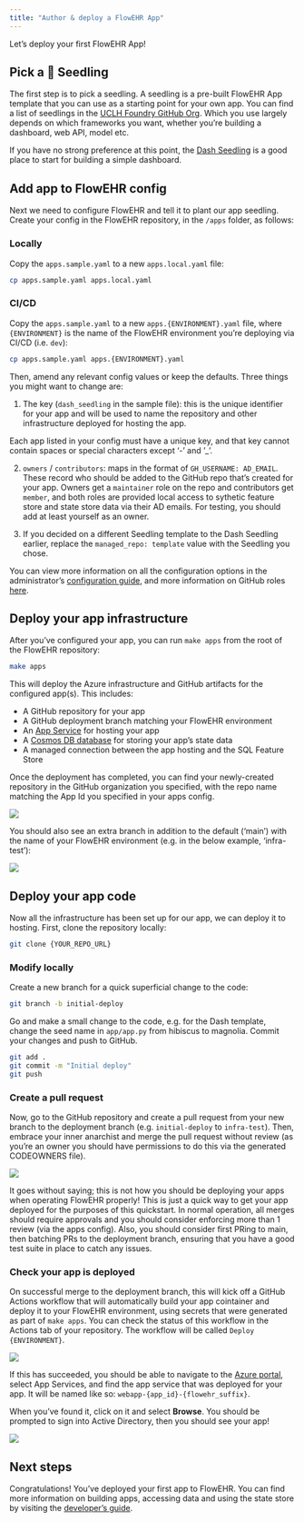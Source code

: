 ```yaml
---
title: "Author & deploy a FlowEHR App"
---
```


Let's deploy your first FlowEHR App!


## Pick a 🌱 Seedling

The first step is to pick a seedling. A seedling is a pre-built FlowEHR App template that you can use as a starting point for your own app. You can find a list of seedlings in the [UCLH Foundry GitHub Org](https://github.com/SAFEHR-data?view_as=public#application-and-model-serving). Which you use largely depends on which frameworks you want, whether you're building a dashboard, web API, model etc.

If you have no strong preference at this point, the [Dash Seedling](https://github.com/SAFEHR-data/Dash-Seedling) is a good place to start for building a simple dashboard.


## Add app to FlowEHR config

Next we need to configure FlowEHR and tell it to plant our app seedling. Create your config in the FlowEHR repository, in the `/apps` folder, as follows:

::: {.panel-tabset}
### Locally

Copy the `apps.sample.yaml` to a new `apps.local.yaml` file:

```bash
cp apps.sample.yaml apps.local.yaml
```

### CI/CD

Copy the `apps.sample.yaml` to a new `apps.{ENVIRONMENT}.yaml` file, where `{ENVIRONMENT}` is the name of the FlowEHR environment you're deploying via CI/CD (i.e. `dev`):

```bash
cp apps.sample.yaml apps.{ENVIRONMENT}.yaml
```
:::

Then, amend any relevant config values or keep the defaults. Three things you might want to change are:

1. The key (`dash_seedling` in the sample file): this is the unique identifier for your app and will be used to name the repository and other infrastructure deployed for hosting the app.

:::{.callout-note}
Each app listed in your config must have a unique key, and that key cannot contain spaces or special characters except '-' and '_'.
:::

2. `owners` / `contributors`: maps in the format of `GH_USERNAME: AD_EMAIL`. These record who should be added to the GitHub repo that's created for your app. Owners get a `maintainer` role on the repo and contributors get `member`, and both roles are provided local access to sythetic feature store and state store data via their AD emails. For testing, you should add at least yourself as an owner.

3. If you decided on a different Seedling template to the Dash Seedling earlier, replace the `managed_repo: template` value with the Seedling you chose.

You can view more information on all the configuration options in the administrator's [configuration guide](../personas/administrator/configuration.qmd), and more information on GitHub roles [here](https://docs.github.com/en/organizations/managing-user-access-to-your-organizations-repositories/repository-roles-for-an-organization).

## Deploy your app infrastructure

After you've configured your app, you can run `make apps` from the root of the FlowEHR repository:

```bash
make apps
```

This will deploy the Azure infrastructure and GitHub artifacts for the configured app(s). This includes:

- A GitHub repository for your app
- A GitHub deployment branch matching your FlowEHR environment
- An [App Service](https://learn.microsoft.com/en-gb/azure/app-service/) for hosting your app
- A [Cosmos DB database](https://learn.microsoft.com/en-us/azure/cosmos-db/introduction) for storing your app's state data
- A managed connection between the app hosting and the SQL Feature Store

Once the deployment has completed, you can find your newly-created repository in the GitHub organization you specified, with the repo name matching the App Id you specified in your apps config.

![](./assets/find-your-app.png){fig-alt="Find your app in GitHub"}

You should also see an extra branch in addition to the default ('main') with the name of your FlowEHR environment (e.g. in the below example, 'infra-test'):

![](./assets/deployment-branch.png){fig-alt="Find your deployment branch in GitHub"}


## Deploy your app code

Now all the infrastructure has been set up for our app, we can deploy it to hosting. First, clone the repository locally:

```bash
git clone {YOUR_REPO_URL}
```

### Modify locally

Create a new branch for a quick superficial change to the code:

```bash
git branch -b initial-deploy
```

Go and make a small change to the code, e.g. for the Dash template, change the seed name in `app/app.py` from hibiscus to magnolia. Commit your changes and push to GitHub.

```bash
git add .
git commit -m "Initial deploy"
git push
```

### Create a pull request

Now, go to the GitHub repository and create a pull request from your new branch to the deployment branch (e.g. `initial-deploy` to `infra-test`). Then, embrace your inner anarchist and merge the pull request without review (as you're an owner you should have permissions to do this via the generated CODEOWNERS file).

![](./assets/merge-pr.png){fig-alt="Merge your PR"}

:::{.callout-important}
It goes without saying; this is not how you should be deploying your apps when operating FlowEHR properly! This is just a quick way to get your app deployed for the purposes of this quickstart. In normal operation, all merges should require approvals and you should consider enforcing more than 1 review (via the apps config). Also, you should consider first PRing to main, then batching PRs to the deployment branch, ensuring that you have a good test suite in place to catch any issues.
:::

### Check your app is deployed

On successful merge to the deployment branch, this will kick off a GitHub Actions workflow that will automatically build your app cointainer and deploy it to your FlowEHR environment, using secrets that were generated as part of `make apps`. You can check the status of this workflow in the Actions tab of your repository. The workflow will be called `Deploy {ENVIRONMENT}`.

![](./assets/view-actions.png){fig-alt="Check your workflow"}

If this has succeeded, you should be able to navigate to the [Azure portal](https://portal.azure.com), select App Services, and find the app service that was deployed for your app. It will be named like so: `webapp-{app_id}-{flowehr_suffix}`.

When you've found it, click on it and select **Browse**. You should be prompted to sign into Active Directory, then you should see your app!

![](./assets/dash-app.png){fig-alt="Check your app is deployed"}


## Next steps

Congratulations! You've deployed your first app to FlowEHR. You can find more information on building apps, accessing data and using the state store by visiting the [developer's guide](../personas/developer/building-an-app.qmd).
